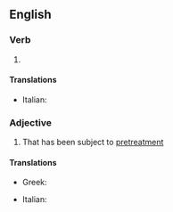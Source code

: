 ==English==

===Verb===
{{head|en|verb form}}

# {{en-past of|pretreat}}

====Translations====
{{trans-top|pretreated}}
* Italian: {{t+|it|pretrattato}}
{{trans-mid}}
{{trans-bottom}}

===Adjective===
{{en-adj}}

# That has been subject to [[pretreatment]]

====Translations====
{{trans-top|pretreated}}
* Greek: {{t|el|προεπεξεργασμένος|m}}
{{trans-mid}}
* Italian: {{t+|it|pretrattato}}
{{trans-bottom}}